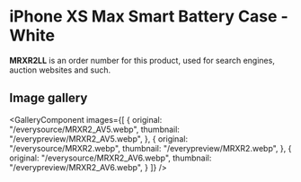 
# iPhone XS Max Smart Battery Case - White

<Callout type='info' emoji='👉🏻'>**MRXR2LL** is an order number for this product, used for search engines, auction websites and such.</Callout>

## Image gallery

<GalleryComponent
    images={[
      {
        original: "/everysource/MRXR2_AV5.webp",
        thumbnail: "/everypreview/MRXR2_AV5.webp",
      },
      {
        original: "/everysource/MRXR2.webp",
        thumbnail: "/everypreview/MRXR2.webp",
      },
      {
        original: "/everysource/MRXR2_AV6.webp",
        thumbnail: "/everypreview/MRXR2_AV6.webp",
      }
    ]}
  />
